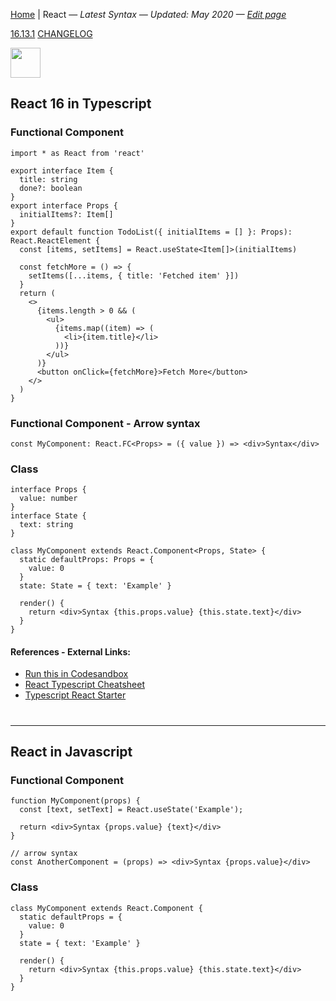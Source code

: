 
[Home](/) | React — _Latest Syntax — Updated: May 2020 — [Edit page](https://github.com/ngduc/syntax.codes/edit/master/docs/react.mdx)_

<a className="tagButton" href="https://github.com/facebook/react/releases">16.13.1</a> <a className="tagButton" href="https://github.com/facebook/react/blob/master/CHANGELOG.md">CHANGELOG</a>

<img src="https://upload.wikimedia.org/wikipedia/commons/thumb/a/a7/React-icon.svg/1024px-React-icon.svg.png" height="48" />

## React 16 in Typescript

### Functional Component

```.tsx
import * as React from 'react'
  
export interface Item {
  title: string
  done?: boolean
}
export interface Props {
  initialItems?: Item[]
} 
export default function TodoList({ initialItems = [] }: Props): React.ReactElement {
  const [items, setItems] = React.useState<Item[]>(initialItems)

  const fetchMore = () => {
    setItems([...items, { title: 'Fetched item' }])
  }
  return (
    <>
      {items.length > 0 && (
        <ul>
          {items.map((item) => (
            <li>{item.title}</li>
          ))}
        </ul>
      )}
      <button onClick={fetchMore}>Fetch More</button>
    </>
  )
}
```

### Functional Component - Arrow syntax

```.tsx
const MyComponent: React.FC<Props> = ({ value }) => <div>Syntax</div>
```

### Class

```.tsx
interface Props {
  value: number
}
interface State {
  text: string
}
  
class MyComponent extends React.Component<Props, State> {
  static defaultProps: Props = {
    value: 0
  }
  state: State = { text: 'Example' }

  render() {
    return <div>Syntax {this.props.value} {this.state.text}</div>
  }
}
```

#### References - External Links:
- [Run this in Codesandbox](https://codesandbox.io/s/react-typescript-estfk?file=/src/TodoList.tsx)
- [React Typescript Cheatsheet](https://github.com/typescript-cheatsheets/react-typescript-cheatsheet)
- [Typescript React Starter](https://github.com/microsoft/TypeScript-React-Starter)

#
---------------

## React in Javascript

### Functional Component

```.tsx
function MyComponent(props) {
  const [text, setText] = React.useState('Example');

  return <div>Syntax {props.value} {text}</div> 
}
  
// arrow syntax
const AnotherComponent = (props) => <div>Syntax {props.value}</div>
```

### Class

```.tsx
class MyComponent extends React.Component {
  static defaultProps = {
    value: 0
  }
  state = { text: 'Example' }

  render() {
    return <div>Syntax {this.props.value} {this.state.text}</div>
  }
}
```
